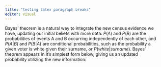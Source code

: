 ```yaml
---
title: "testing latex paragraph breaks"
editor: visual
---
```


Bayes' theorem is a natural way to integrate the new census evidence we have, updating our initial beliefs with more data. $P(A)$ and $P(B)$ are the probabilities of events A and B occurring independently of each other, and $P(A \vert B)$ and $P(B \vert A)$ are conditional probabilities, such as the probability a given voter is white given their surname, or $P(white \vert surname)$. Bayes' theorem appears in it's simplest form below, giving us an updated probability utilizing the new information:
